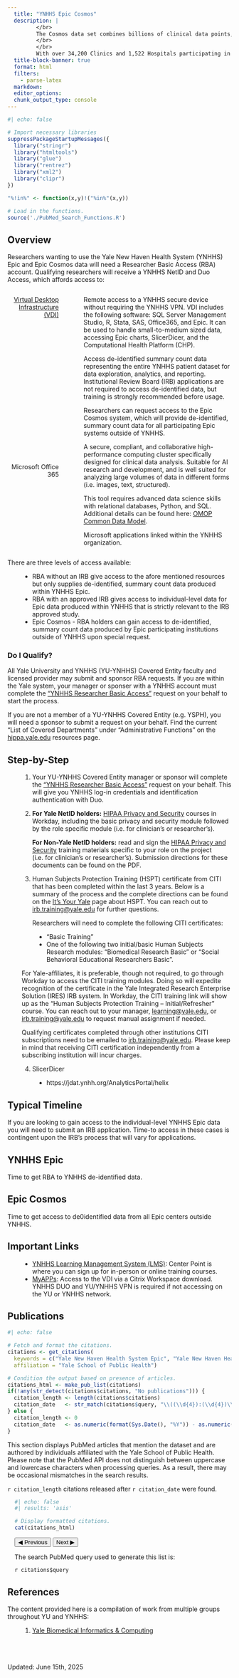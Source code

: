 ```yaml
---
  title: "YNHHS Epic Cosmos"
  description: |
         </br>
         The Cosmos data set combines billions of clinical data points, made up of data from across the Epic community, to form the largest database of Electronic Health Record (EHR) patient information. Participating organizations provide a HIPAA-defined limited data set to the centralized Cosmos database. 
         </br>
         </br>
         With over 34,200 Clinics and 1,522 Hospitals participating in Cosmos, researchers can access a representative sample of patients who seek healthcare. You can learn more about the latest features of Cosmos on <a href="https://signin.epic.com/adfs/ls/?wa=wsignin1.0&wtrealm=https%3a%2f%2fuserweb.epic.com%2f&wctx=rm%3d1%26id%3dpassive%26ru%3d%252F&wct=2025-04-16T00%3a32%3a32Z&wreply=https%3a%2f%2fuserweb.epic.com%2f">Epic UserWeb</a>, available to all Yale New Haven Health System (YNHHS) research users and on the <a href="https://teams.microsoft.com/l/team/19%3AJTlr92eAMEnJsBJmV1Uymbla8oek8ePqASKzxPE7mrQ1%40thread.tacv2/conversations?groupId=aa0ac073-1651-4dee-a59e-884bef65ea6b&tenantId=dd8cbebb-2139-4df8-b411-4e3e87abeb5c">Yale Cosmos Teams</a> Site.
  title-block-banner: true
  format: html
  filters:
    - parse-latex
  markdown: 
  editor_options: 
  chunk_output_type: console
---
```


```r
#| echo: false

# Import necessary libraries
suppressPackageStartupMessages({
  library("stringr")
  library("htmltools")
  library("glue")
  library("rentrez")
  library("xml2")
  library("clipr")
})

"%!in%" <- function(x,y)!("%in%"(x,y))

# Load in the functions.
source('./PubMed_Search_Functions.R')
```

## Overview

Researchers wanting to use the Yale New Haven Health System (YNHHS) Epic and Epic Cosmos data will need a Researcher Basic Access (RBA) account. Qualifying researchers will receive a YNHHS NetID and Duo Access, which affords access to:

:::::: columns
::: {.column style="text-align:right; width:25%"}
[Virtual Desktop Infrastructure (VDI)](https://medicine.yale.edu/ybic/computational-resources/ynhhs/#virtual-desktop-infrastructure)

\
\
\
\hyperlink{https://medicine.yale.edu/ybic/data-resources-services/slicerdicer/}{Epic SlicerDicer}

\
\
\
\
\
\

\hyperlink{https://medicine.yale.edu/ybic/computational-resources/ynhhs/#computational-health-platform}{Computational Health Platform (CHP)}\
\
\
\

\
\

Microsoft Office 365
:::

::: {.column width="3%"}
<!-- empty column to create gap -->
:::

::: {.column width="72%"}
Remote access to a YNHHS secure device without requiring the YNHHS VPN. VDI includes the following software: SQL Server Management Studio, R, Stata, SAS, Office365, and Epic. It can be used to handle small-to-medium sized data, accessing Epic charts, SlicerDicer, and the Computational Health Platform (CHP).

Access de-identified summary count data representing the entire YNHHS patient dataset for data exploration, analytics, and reporting. Institutional Review Board (IRB) applications are not required to access de-identified data, but training is strongly recommended before usage. 

Researchers can request access to the Epic Cosmos system, which will provide de-identified, summary count data for all participating Epic systems outside of YNHHS.

A secure, compliant, and collaborative high-performance computing cluster specifically designed for clinical data analysis. Suitable for AI research and development, and is well suited for analyzing large volumes of data in different forms (i.e. images, text, structured).

This tool requires advanced data science skills with relational databases, Python, and SQL. Additional details can be found here: [OMOP Common Data Model](https://medicine.yale.edu/ybic/data-resources-services/omop-common-data-model/).

Microsoft applications linked within the YNHHS organization.
:::
::::::

There are three levels of access available:

::: {style="margin-left: 2rem"}
-   RBA without an IRB give access to the afore mentioned resources but only supplies de-identified, summary count data produced within YNHHS Epic.
-   RBA with an approved IRB gives access to individual-level data for Epic data produced within YNHHS that is strictly relevant to the IRB approved study.
-   Epic Cosmos - RBA holders can gain access to de-identified, summary count data produced by Epic participating institutions outside of YNHHS upon special request.
:::




### Do I Qualify?

All Yale University and YNHHS (YU-YNHHS) Covered Entity faculty and licensed provider may submit and sponsor RBA requests. If you are within the Yale system, your manager or sponser with a YNHHS account must complete the ["YNHHS Researcher Basic Access"](https://shorturl.at/nJOS0) request on your behalf to start the process.

If you are not a member of a YU-YNHHS Covered Entity (e.g. YSPH), you will need a sponsor to submit a request on your behalf. Find the current "List of Covered Departments" under "Administrative Functions" on the [hippa.yale.edu](https://hipaa.yale.edu/resources/resource-documents-and-guidance) resources page.

## Step-by-Step

::: {style="margin-left: 2rem"}
1.  Your YU-YNHHS Covered Entity manager or sponsor will complete the ["YNHHS Researcher Basic Access"](https://shorturl.at/nJOS0) request on your behalf. This will give you YNHHS log-in credentials and identification authentication with Duo.

2.  **For Yale NetID holders:** [HIPAA Privacy and Security](https://hipaa.yale.edu/training/training-modules) courses in Workday, including the basic privacy and security module followed by the role specific module (i.e. for clinician's or researcher's).

    **For Non-Yale NetID holders:** read and sign the [HIPAA Privacy and Security](https://hipaa.yale.edu/training/training-modules) training materials specific to your role on the project (i.e. for clinician's or researcher's). Submission directions for these documents can be found on the PDF.

3.  Human Subjects Protection Training (HSPT) certificate from CITI that has been completed within the last 3 years. Below is a summary of the process and the complete directions can be found on the [It's Your Yale](https://your.yale.edu/research-support/human-research-protection-program/education-and-training/human-research-training) page about HSPT. You can reach out to [irb.training@yale.edu](mailto:irb.training@yale.edu) for further questions.

    Researchers will need to complete the following CITI certificates:

::: {style="margin-left: 2rem"}
-   "Basic Training"
-   One of the following two initial/basic Human Subjects Research modules: "Biomedical Research Basic" or "Social Behavioral Educational Researchers Basic".
:::

::: {style="margin-left: 0rem"}
For Yale-affiliates, it is preferable, though not required, to go through Workday to access the CITI training modules. Doing so will expedite recognition of the certificate in the Yale Integrated Research Enterprise Solution (IRES) IRB system. In Workday, the CITI training link will show up as the "Human Subjects Protection Training – Initial/Refresher" course. You can reach out to your manager, [learning@yale.edu](mainto:learning@yale.edu), or [irb.training@yale.edu](mainto:irb.training@yale.edu) to request manual assignment if needed.

Qualifying certificates completed through other institutions CITI subscriptions need to be emailed to [irb.training@yale.edu](mainto:irb.training@yale.edu). Please keep in mind that receiving CITI certification independently from a subscribing institution will incur charges.
:::

4.  SlicerDicer

::: {style="margin-left: 2rem"}
- https://jdat.ynhh.org/AnalyticsPortal/helix
:::

:::

## Typical Timeline

::: callout-important
If you are looking to gain access to the individual-level YNHHS Epic data you will need to submit an IRB application. Time-to access in these cases is contingent upon the IRB's process that will vary for applications.
:::

::: {.panel-tabset}

## YNHHS Epic

Time to get RBA to YNHHS de-identified data.

## Epic Cosmos

Time to get access to de0identified data from all Epic centers outside YNHHS.

:::


## Important Links

::: {style="margin-left: 2rem"}
- [YNHHS Learning Management System (LMS)](https://ynhh.certpointsystems.com/): Center Point is where you can sign up for in-person or online training courses.
- [MyAPPs](https://myapps.ynhh.org): Access to the VDI via a Citrix Workspace download. YNHHS DUO and YU/YNHHS VPN is required if not accessing on the YU or YNHHS network.

:::

## Publications

```r
#| echo: false

# Fetch and format the citations.
citations <- get_citations(
  keywords = c("Yale New Haven Health System Epic", "Yale New Haven Health System Epic Cosmos", "YNHHS Epic", "YNHHS Epic Cosmos"), 
  affiliation = "Yale School of Public Health")

# Condition the output based on presence of articles.
citations_html <- make_pub_list(citations)
if(!any(str_detect(citations$citations, "No publications"))) {
  citation_length <- length(citations$citations)
  citation_date   <- str_match(citations$query, "\\((\\d{4}):(\\d{4})\\[dp\\]\\)")[,2]
} else {
  citation_length <- 0
  citation_date   <- as.numeric(format(Sys.Date(), "%Y")) - as.numeric(str_extract("No publications found in the last 25 years.", "[0-9]{2}"))
}

```


This section displays PubMed articles that mention the dataset and are authored by individuals affiliated with the Yale School of Public Health. Please note that the PubMed API does not distinguish between uppercase and lowercase characters when processing queries. As a result, there may be occasional mismatches in the search results.

`r citation_length` citations released after `r citation_date` were found.

::: {style="margin-left: 1rem"}

```r
#| echo: false
#| results: 'asis'

# Display formatted citations.
cat(citations_html)
```

```{=html}
<!-- Pagination buttons and scripting -->
<div class="citations-navigation">
  <button onclick="prevPage()">&#9664; Previous</button>
  <button onclick="nextPage()">Next &#9654;</button>
</div>

<script>
  document.addEventListener("DOMContentLoaded", function() {
    let currentPage = 1;
    const itemsPerPage = 3;
    const citationsContent = document.getElementById("citations-content");

    if (citationsContent) {
      const numPages = Math.ceil(citationsContent.children.length / itemsPerPage);

      function updateCitations() {
        const items = citationsContent.children;
        for (let i = 0; i < items.length; i++) {
          items[i].style.display = (i >= (currentPage - 1) * itemsPerPage && i < currentPage * itemsPerPage) ? "list-item" : "none";
        }
      }

      function nextPage() {
        if (currentPage < numPages) {
          currentPage++;
          updateCitations();
        }
      }

      function prevPage() {
        if (currentPage > 1) {
          currentPage--;
          updateCitations();
        }
      }

      // Initial call to update citations on load
      updateCitations();

      // Attach functions to window object for button actions
      window.nextPage = nextPage;
      window.prevPage = prevPage;
    }
  });
</script>
```

::: {.callout-note collapse="true"}
The search PubMed query used to generate this list is:

`r citations$query`
:::

:::


## References

The content provided here is a compilation of work from multiple groups throughout YU and YNHHS:

::: {style="margin-left: 2rem"}
1.  [Yale Biomedical Informatics & Computing](https://medicine.yale.edu/ybic)

:::

\
\
\
Updated: June 15th, 2025
